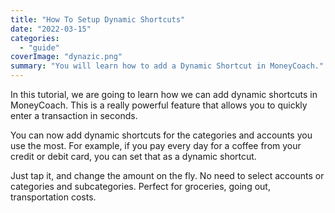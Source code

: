 ```yaml
---
title: "How To Setup Dynamic Shortcuts"
date: "2022-03-15"
categories: 
  - "guide"
coverImage: "dynazic.png"
summary: "You will learn how to add a Dynamic Shortcut in MoneyCoach."
---
```


In this tutorial, we are going to learn how we can add dynamic shortcuts in MoneyCoach. This is a really powerful feature that allows you to quickly enter a transaction in seconds.

You can now add dynamic shortcuts for the categories and accounts you use the most. For example, if you pay every day for a coffee from your credit or debit card, you can set that as a dynamic shortcut.

Just tap it, and change the amount on the fly. No need to select accounts or categories and subcategories. Perfect for groceries, going out, transportation costs.

<YouTube url="https://youtu.be/3F78hrbRfLk" />
